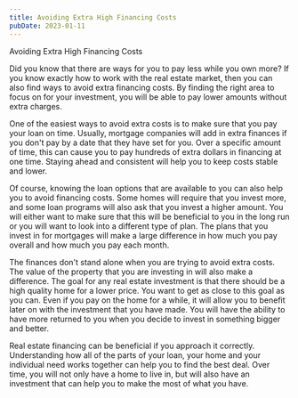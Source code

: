 ```yaml
---
title: Avoiding Extra High Financing Costs
pubDate: 2023-01-11
---
```


Avoiding Extra High Financing Costs
 
Did you know that there are ways for you to pay less while you own more?  If you know exactly how to work with the real estate market, then you can also find ways to avoid extra financing costs.  By finding the right area to focus on for your investment, you will be able to pay lower amounts without extra charges.  

One of the easiest ways to avoid extra costs is to make sure that you pay your loan on time.  Usually, mortgage companies will add in extra finances if you don't pay by a date that they have set for you.  Over a specific amount of time, this can cause you to pay hundreds of extra dollars in financing at one time.  Staying ahead and consistent will help you to keep costs stable and lower.  

Of course, knowing the loan options that are available to you can also help you to avoid financing costs.  Some homes will require that you invest more, and some loan programs will also ask that you invest a higher amount.  You will either want to make sure that this will be beneficial to you in the long run or you will want to look into a different type of plan.  The plans that you invest in for mortgages will make a large difference in how much you pay overall and how much you pay each month.  

The finances don't stand alone when you are trying to avoid extra costs.  The value of the property that you are investing in will also make a difference.  The goal for any real estate investment is that there should be a high quality home for a lower price.  You want to get as close to this goal as you can.  Even if you pay on the home for a while, it will allow you to benefit later on with the investment that you have made.  You will have the ability to have more returned to you when you decide to invest in something bigger and better.  

Real estate financing can be beneficial if you approach it correctly.  Understanding how all of the parts of your loan, your home and your individual need works together can help you to find the best deal.  Over time, you will not only have a home to live in, but will also have an investment that can help you to make the most of what you have.